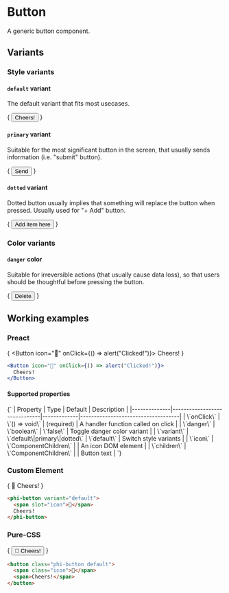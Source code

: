 
# Button

A generic button component.

## Variants
### Style variants
#### `default` variant

The default variant that fits most usecases.

<Example>
{
  <Button icon="🍺" variant="default">
    Cheers!
  </Button>
}
</Example>

#### `primary` variant

Suitable for the most significant button in the screen, that usually sends information (i.e. "submit" button).

{
  <Example>
    <Button icon="📩" variant="primary">
      Send
    </Button>
  </Example>
}

#### `dotted` variant

Dotted button usually implies that something will replace the button when pressed. Usually used for "+ Add" button.

{
  <Example>
    <Button icon="＋" variant="dotted">
      Add item here
    </Button>
  </Example>
}

### Color variants
#### `danger` color

Suitable for irreversible actions (that usually cause data loss), so that users should be thoughtful before pressing the button.

{
  <Example>
    <Button icon="🗑️" variant="primary" danger>
      Delete
    </Button>
  </Example>
}

## Working examples
### Preact

{
  <Example>
    <Button icon="🍺" onClick={() => alert("Clicked!")}>
      Cheers!
    </Button>
  </Example>
}

``` jsx
<Button icon="🍺" onClick={() => alert("Clicked!")}>
  Cheers!
</Button>
```

#### Supported properties

<Markdown>
{`
| Property     | Type                         | Default     | Description                        |
|--------------|------------------------------|-------------|------------------------------------|
| \`onClick\`  | \`() => void\`               | (required)  | A handler function called on click |
| \`danger\`   | \`boolean\`                  | \`false\`   | Toggle danger color variant        |
| \`variant\`  | \`default\|primary\|dotted\` | \`default\` | Switch style variants              |
| \`icon\`     | \`ComponentChildren\`        |             | An icon DOM element                |
| \`children\` | \`ComponentChildren\`        |             | Button text                        |
`}
</Markdown>

### Custom Element

{
  <Example>
    <phi-button variant="default">
      <span slot="icon">🍺</span>
      Cheers!
    </phi-button>
  </Example>
}


``` html
<phi-button variant="default">
  <span slot="icon">🍺</span>
  Cheers!
</phi-button>
```

### Pure-CSS

{
  <Example>
    <button class="phi-button default">
      <span class="icon">🍺</span>
      Cheers!
    </button>
  </Example>
}

``` html
<button class="phi-button default">
  <span class="icon">🍺</span>
  <span>Cheers!</span>
</button>
```
